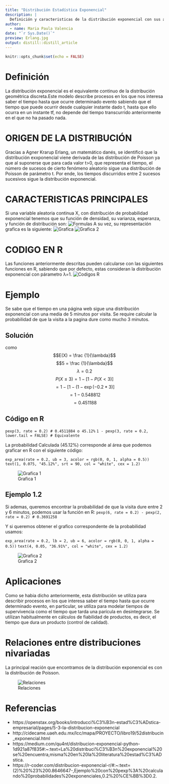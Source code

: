 ```yaml
---
title: "Distribución Estadística Exponencial"
description: |
  Definición y caracteristicas de la distribución exponencial con sus aplicaciones.
author:
  - name: Maria Paula Valencia
date: "`r Sys.Date()`"
preview: Erlang.jpg
output: distill::distill_article
---
```


```r
knitr::opts_chunk$set(echo = FALSE)
```

# Definición
La distribución exponencial es el equivalente continuo de la distribución geométrica discreta.Este modelo describe procesos en los que nos interesa saber el tiempo hasta que ocurre determinado evento sabiendo que el tiempo que puede ocurrir desde cualquier instante dado t, hasta que ello ocurra en un instante tf, no depende del tiempo transcurrido anteriormente en el que no ha pasado nada.

# ORIGEN DE LA DISTRIBUCIÓN
Gracias a Agner Krarup Erlang, un matemático danés, se identificó que la distribución exxponencial viene derivada de las distribución de Poisson ya que al suponerse que para cada valor t>0, que representa el tiempo, el número de sucesos de cierto fenómeno aleatorio sigue una distribución de Poisson de parámetro t. Por ende, los tiempos discurridos entre 2 sucesos sucesivos sigue la distribución exponencial.


# CARACTERISTICAS PRINCIPALES
Si una variable aleatoria continua X, con distribución de probabilidad exponencial tenemos que su función de densidad, su varianza, esperanza, y función de distribución son:
![Formulas](Formulas.jpg)
A su vez, su representación grafica es la siguiente:
![Grafica](Funcion Densidad.jpg)
![Grafica 2](Funcion de Distribucion.jpg)

# CODIGO EN R
Las funciones anteriormente descritas pueden calcularse con las siguientes funciones en R, sabiendo que por defecto, estas consideran la distribución exponencial con párametro λ=1. 
![Codigos R](FUNCIONES EN R.jpg)

# Ejemplo
Se sabe que el tiempo en una página web sigue una distribución exponencial con una media de 5 minutos por visita. 
Se require calcular la probabilidad de que la visita a la pagina dure como mucho 3 minutos.

## Solución
como  $$E(X) = \frac {1}{\lambda}$$
$$5 = \frac {1}{\lambda}$$
$$\lambda = 0.2$$
$$P(X≤3)=1-[1−P(X<3)]$$
       $$=1-[1−(1−\exp{(−0.2*3)}]$$
       $$=1-0.548812$$
       $$=0.451188$$

## Código en R
`pexp(3, rate = 0.2) # 0.4511884 o 45.12%`
`1 - pexp(3, rate = 0.2, lower.tail = FALSE) # Equivalente`

La probabilidad Calculada (45.12%) corresponde al área que podemos graficar en R con el siguiente código: 

`exp_area(rate = 0.2, ub = 3, acolor = rgb(0, 0, 1, alpha = 0.5))`
`text(1, 0.075, "45.12%", srt = 90, col = "white", cex = 1.2)`

![Grafica 1](Ejemplo 1 grafica.jpg)

## Ejemplo 1.2

Si ademas, queremos encontrar la probabilidad de que la visita dure entre 2 y 6 minutos, podemos usar la función en R:
`pexp(6, rate = 0.2) - pexp(2, rate = 0.2) # 0.3691258 `

Y si queremos obtener el grafico correspondente de la probabilidad usamos:

`exp_area(rate = 0.2, lb = 2, ub = 6, acolor = rgb(0, 0, 1, alpha = 0.5))`
`text(4, 0.05, "36.91%", col = "white", cex = 1.2)`

![Grafica 2](Ejemplo 1.2 grafica.jpg)

# Aplicaciones

Como se habia dicho anteriormente, esta distribución se utiliza para describir procesos en los que interesa saber el tiempo hasta que ocurre determinado evento, en particular, se utiliza para modelar tiempos de supervivencia como el tiempo que tarda una parícula en desintegrarse. Se utilizan habitualmente en cálculos de fiabilidad de productos, es decir, el tiempo que dura un producto (control de calidad). 

# Relaciones entre distribuciones nivariadas

La principal reación que encontramos de la distribución exponencial es con la distribución de Poisson.

![Relaciones](Relaciones.jpg)

# Referencias

* https://openstax.org/books/introducci%C3%B3n-estad%C3%ADstica-empresarial/pages/5-3-la-distribucion-exponencial
* http://cidecame.uaeh.edu.mx/lcc/mapa/PROYECTO/libro19/52distribucin_exponencial.html
* https://medium.com/qu4nt/distribucion-exponencial-python-1d921a87f835#:~:text=La%20distribuci%C3%B3n%20exponencial%20se%20encuentra,misma%20en%20la%20literatura%20estad%C3%ADstica.
* https://r-coder.com/distribucion-exponencial-r/#:~:text=(2)%20%23%200.8646647-,Ejemplo%20con%20pexp%3A%20calculando%20probabilidades%20exponenciales,0.2%20%CE%BB%3D0.2.